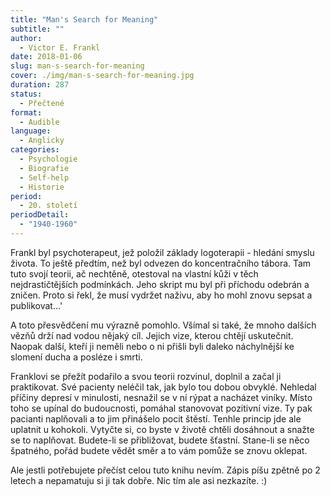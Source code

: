 ```yaml
---
title: "Man's Search for Meaning"
subtitle: ""
author:
  - Victor E. Frankl
date: 2018-01-06
slug: man-s-search-for-meaning
cover: ./img/man-s-search-for-meaning.jpg
duration: 287
status:
  - Přečtené
format:
  - Audible
language:
  - Anglicky
categories:
  - Psychologie
  - Biografie
  - Self-help
  - Historie
period:
  - 20. století
periodDetail:
  - "1940-1960"
---
```


Frankl byl psychoterapeut, jež položil základy logoterapii - hledání smyslu života. To ještě předtím, než byl odvezen do koncentračního tábora. Tam tuto svojí teorii, ač nechtěně, otestoval na vlastní kůži v těch nejdrastičtějších podmínkách. Jeho skript mu byl při příchodu odebrán a zničen. Proto si řekl, že musí vydržet naživu, aby ho mohl znovu sepsat a publikovat&hellip;'

A toto přesvědčení mu výrazně pomohlo. Všímal si také, že mnoho dalších vězňů drží nad vodou nějaký cíl. Jejich vize, kterou chtějí uskutečnit. Naopak další, kteří ji neměli nebo o ni přišli byli daleko náchylnější ke slomení ducha a posléze i smrti.

Franklovi se přežít podařilo a svou teorii rozvinul, doplnil a začal ji praktikovat. Své pacienty neléčil tak, jak bylo tou dobou obvyklé. Nehledal příčiny depresí v minulosti, nesnažil se v ní rýpat a nacházet viníky. Místo toho se upínal do budoucnosti, pomáhal stanovovat pozitivní vize. Ty pak pacianti naplňovali a to jim přinášelo pocit štěstí. Tenhle princip jde ale uplatnit u kohokoli. Vytyčte si, co byste v životě chtěli dosáhnout a snažte se to naplňovat. Budete-li se přibližovat, budete šťastní. Stane-li se něco špatného, pořád budete vědět směr a to vám pomůže se znovu oklepat.

Ale jestli potřebujete přečíst celou tuto knihu nevím. Zápis píšu zpětně po 2 letech a nepamatuju si ji tak dobře. Nic tím ale asi nezkazíte. :)
